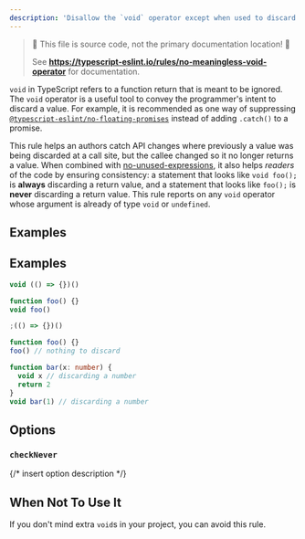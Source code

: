 ```yaml
---
description: 'Disallow the `void` operator except when used to discard a value.'
---
```



> 🛑 This file is source code, not the primary documentation location! 🛑
>
> See **https://typescript-eslint.io/rules/no-meaningless-void-operator** for documentation.

`void` in TypeScript refers to a function return that is meant to be ignored.
The `void` operator is a useful tool to convey the programmer's intent to discard a value.
For example, it is recommended as one way of suppressing [`@typescript-eslint/no-floating-promises`](./no-floating-promises.mdx) instead of adding `.catch()` to a promise.

This rule helps an authors catch API changes where previously a value was being discarded at a call site, but the callee changed so it no longer returns a value.
When combined with [no-unused-expressions](https://eslint.org/docs/rules/no-unused-expressions), it also helps _readers_ of the code by ensuring consistency: a statement that looks like `void foo();` is **always** discarding a return value, and a statement that looks like `foo();` is **never** discarding a return value.
This rule reports on any `void` operator whose argument is already of type `void` or `undefined`.

## Examples

## Examples

<Tabs>
<TabItem value="❌ Incorrect">

```ts
void (() => {})()

function foo() {}
void foo()
```

</TabItem>
<TabItem value="✅ Correct">

```ts
;(() => {})()

function foo() {}
foo() // nothing to discard

function bar(x: number) {
  void x // discarding a number
  return 2
}
void bar(1) // discarding a number
```

</TabItem>
</Tabs>

## Options

### `checkNever`

{/* insert option description */}

## When Not To Use It

If you don't mind extra `void`s in your project, you can avoid this rule.
